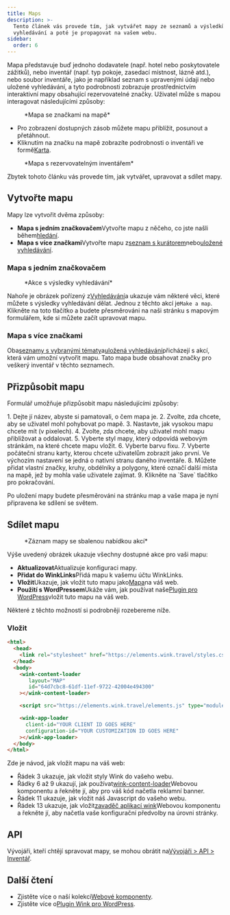 ```yaml
---
title: Maps
description: >-
  Tento článek vás provede tím, jak vytvářet mapy ze seznamů a výsledků
  vyhledávání a poté je propagovat na vašem webu.
sidebar:
  order: 6
---
```


Mapa představuje buď jednoho dodavatele (např. hotel nebo poskytovatele zážitků), nebo inventář (např. typ pokoje, zasedací místnost, lázně atd.), nebo soubor inventáře, jako je například seznam s upravenými údaji nebo uložené vyhledávání, a tyto podrobnosti zobrazuje prostřednictvím interaktivní mapy obsahující rezervovatelné značky.
Uživatel může s mapou interagovat následujícími způsoby:

<figure>
  <CloudinaryImage width="700" height="393" resize="scale" quality="best" alt="Mapa se značkami" src="academy/map-example" errorImage="noimage_opaque_nyrtl0.png" />

  <figcaption>*Mapa se značkami na mapě*</figcaption>
</figure>


* Pro zobrazení dostupných zásob můžete mapu přiblížit, posunout a přetáhnout.
* Kliknutím na značku na mapě zobrazíte podrobnosti o inventáři ve formě[Karta](/studio/cards).

<figure>
  <CloudinaryImage width="700" height="568" resize="scale" quality="best" alt="Mapa s otevřenou kartou" src="academy/map-example-card" errorImage="noimage_opaque_nyrtl0.png" />

  <figcaption>*Mapa s rezervovatelným inventářem*</figcaption>
</figure>


Zbytek tohoto článku vás provede tím, jak vytvářet, upravovat a sdílet mapy.

## Vytvořte mapu

Mapy lze vytvořit dvěma způsoby:

* **Mapa s jedním značkovačem**Vytvořte mapu z něčeho, co jste našli během[hledání](/studio/search).
* **Mapa s více značkami**Vytvořte mapu z[seznam s kurátorem](/studio/curated-lists)nebo[uložené vyhledávání](/studio/saved-searches).

### Mapa s jedním značkovačem

<figure>
  <CloudinaryImage width="350" height="238" resize="scale" quality="best" alt="Akce" src="academy/inventory-actions" errorImage="noimage_opaque_nyrtl0.png" />

  <figcaption>*Akce s výsledky vyhledávání*</figcaption>
</figure>


Nahoře je obrázek pořízený z[Vyhledávání](/studio/search)a ukazuje vám některé věci, které můžete s výsledky vyhledávání dělat. Jednou z těchto akcí je`Make a map`.
Klikněte na toto tlačítko a budete přesměrováni na naši stránku s mapovým formulářem, kde si můžete začít upravovat mapu.

### Mapa s více značkami

Oba[seznamy s vybranými tématy](/studio/curated-lists#list-actions)a[uložená vyhledávání](/studio/saved-searches#list-actions)přicházejí s akcí, která vám umožní vytvořit mapu. Tato mapa bude obsahovat značky pro veškerý inventář v těchto seznamech.

## Přizpůsobit mapu

Formulář umožňuje přizpůsobit mapu následujícími způsoby:

<Steps>
  1. Dejte jí název, abyste si pamatovali, o čem mapa je.
  2. Zvolte, zda chcete, aby se uživatel mohl pohybovat po mapě.
  3. Nastavte, jak vysokou mapu chcete mít (v pixelech).
  4. Zvolte, zda chcete, aby uživatel mohl mapu přibližovat a oddalovat.
  5. Vyberte styl mapy, který odpovídá webovým stránkám, na které chcete mapu vložit.
  6. Vyberte barvu fixu.
  7. Vyberte počáteční stranu karty, kterou chcete uživatelům zobrazit jako první. Ve výchozím nastavení se jedná o nativní stranu daného inventáře.
  8. Můžete přidat vlastní značky, kruhy, obdélníky a polygony, které označí další místa na mapě, jež by mohla vaše uživatele zajímat.
  9. Klikněte na `Save` tlačítko pro pokračování.
</Steps>


Po uložení mapy budete přesměrováni na stránku map a vaše mapa je nyní připravena ke sdílení se světem.

## Sdílet mapu

<figure>
  <CloudinaryImage width="350" height="946" resize="scale" quality="best" alt="Mapa" src="academy/map" errorImage="noimage_opaque_nyrtl0.png" />

  <figcaption>*Záznam mapy se sbalenou nabídkou akcí*</figcaption>
</figure>


Výše uvedený obrázek ukazuje všechny dostupné akce pro vaši mapu:

* **Aktualizovat**Aktualizuje konfiguraci mapy.
* **Přidat do WinkLinks**Přidá mapu k vašemu účtu WinkLinks.
* **Vložit**Ukazuje, jak vložit tuto mapu jako[Mapa](/developers/web-components/#content-loader)na váš web.
* **Použití s ​​WordPressem**Ukáže vám, jak používat naše[Plugin pro WordPress](/developers/wordpress)vložit tuto mapu na váš web.

Některé z těchto možností si podrobněji rozebereme níže.

### Vložit

```html {3, 6-9, 11, 13-16}
<html>
  <head>
    <link rel="stylesheet" href="https://elements.wink.travel/styles.css"></link>
  </head>
  <body>
    <wink-content-loader
       layout="MAP"
       id="64d7cbc8-61df-11ef-9722-42004e494300"
    ></wink-content-loader>

    <script src="https://elements.wink.travel/elements.js" type="module" defer></script>

    <wink-app-loader
      client-id="YOUR CLIENT ID GOES HERE"
      configuration-id="YOUR CUSTOMIZATION ID GOES HERE"
    ></wink-app-loader>
  </body>
</html>
```

Zde je návod, jak vložit mapu na váš web:

* Řádek 3 ukazuje, jak vložit styly Wink do vašeho webu.
* Řádky 6 až 9 ukazují, jak používat[wink-content-loader](/developers/web-components/#content-loader)Webovou komponentu a řekněte jí, aby pro váš kód načetla reklamní banner.
* Řádek 11 ukazuje, jak vložit náš Javascript do vašeho webu.
* Řádek 13 ukazuje, jak vložit[zavaděč aplikací wink](/developers/web-components/#application-loader)Webovou komponentu a řekněte jí, aby načetla vaše konfigurační předvolby na úrovni stránky.

## API

Vývojáři, kteří chtějí spravovat mapy, se mohou obrátit na[Vývojáři > API > Inventář](/developers/apis/#inventory-api).

## Další čtení

* Zjistěte více o naší kolekci[Webové komponenty](/developers/web-components).
* Zjistěte více o[Plugin Wink pro WordPress](/developers/wordpress).

